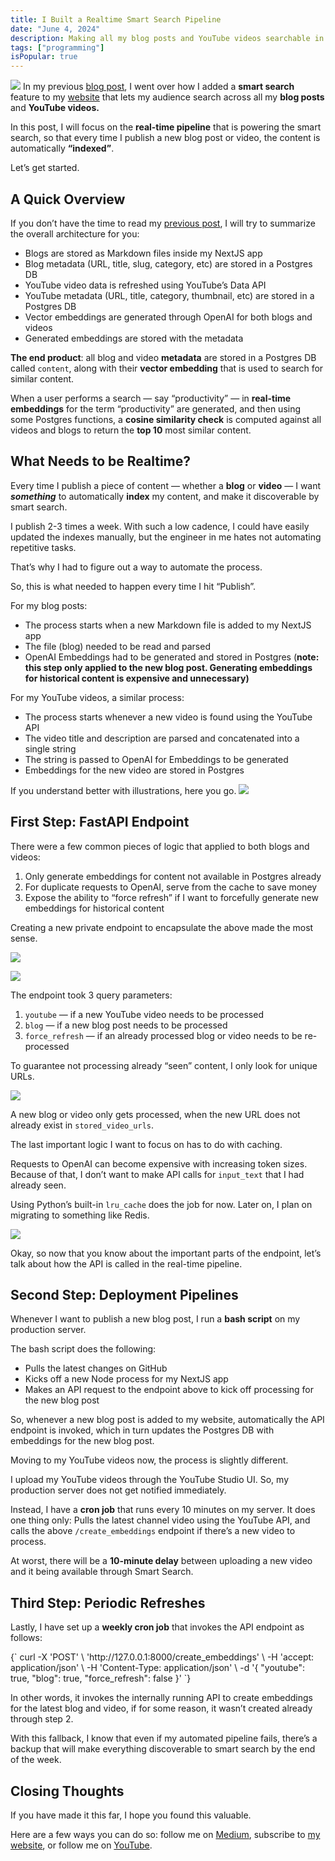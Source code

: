 ```yaml
---
title: I Built a Realtime Smart Search Pipeline
date: "June 4, 2024"
description: Making all my blog posts and YouTube videos searchable in real-time.
tags: ["programming"]
isPopular: true
---
```

![](/public/realtime-pipeline-overview.png)
In my previous [blog post](https://medium.com/gitconnected/building-an-ai-search-feature-with-openai-embeddings-postgres-vectors-f48039834a15), I went over how I added a **smart search** feature to my [website](https://irtizahafiz.com/newsletter?utm_source=medium) that lets my audience search across all my **blog posts** and **YouTube videos.**

In this post, I will focus on the **real-time pipeline** that is powering the smart search, so that every time I publish a new blog post or video, the content is automatically **“indexed”**.

Let’s get started.

## A Quick Overview
If you don’t have the time to read my [previous post](https://medium.com/gitconnected/building-an-ai-search-feature-with-openai-embeddings-postgres-vectors-f48039834a15), I will try to summarize the overall architecture for you: 
- Blogs are stored as Markdown files inside my NextJS app
- Blog metadata (URL, title, slug, category, etc) are stored in a Postgres DB
- YouTube video data is refreshed using YouTube’s Data API
- YouTube metadata (URL, title, category, thumbnail, etc) are stored in a Postgres DB
- Vector embeddings are generated through OpenAI for both blogs and videos
- Generated embeddings are stored with the metadata

**The end product**: all blog and video **metadata** are stored in a Postgres DB called `content`, along with their **vector embedding** that is used to search for similar content. 

When a user performs a search — say “productivity” — in **real-time embeddings** for the term “productivity” are generated, and then using some Postgres functions, a **cosine similarity check** is computed against all videos and blogs to return the **top 10** most similar content.

## What Needs to be Realtime? 
Every time I publish a piece of content — whether a **blog** or **video** — I want ***something*** to automatically **index** my content, and make it discoverable by smart search. 

I publish 2-3 times a week. With such a low cadence, I could have easily updated the indexes manually, but the engineer in me hates not automating repetitive tasks.

That’s why I had to figure out a way to automate the process. 

So, this is what needed to happen every time I hit “Publish”.

For my blog posts:
- The process starts when a new Markdown file is added to my NextJS app
- The file (blog) needed to be read and parsed
- OpenAI Embeddings had to be generated and stored in Postgres (**note: this step only applied to the new blog post. Generating embeddings for historical content is expensive and unnecessary)**

For my YouTube videos, a similar process:
- The process starts whenever a new video is found using the YouTube API
- The video title and description are parsed and concatenated into a single string
- The string is passed to OpenAI for Embeddings to be generated
- Embeddings for the new video are stored in Postgres

If you understand better with illustrations, here you go.
![](/public/realtime-pipeline-overview.png)

## First Step: FastAPI Endpoint
There were a few common pieces of logic that applied to both blogs and videos:
1. Only generate embeddings for content not available in Postgres already
2. For duplicate requests to OpenAI, serve from the cache to save money
3. Expose the ability to “force refresh” if I want to forcefully generate new embeddings for historical content

Creating a new private endpoint to encapsulate the above made the most sense.

![](/public/create-embeddings-code.png)

![](/public/create-embeddings-swagger.png)

The endpoint took 3 query parameters:
1. `youtube` — if a new YouTube video needs to be processed
2. `blog` — if a new blog post needs to be processed
3. `force_refresh` — if an already processed blog or video needs to be re-processed

To guarantee not processing already “seen” content, I only look for unique URLs. 

![](/public/unique-urls-query.png)

A new blog or video only gets processed, when the new URL does not already exist in `stored_video_urls`.

The last important logic I want to focus on has to do with caching. 

Requests to OpenAI can become expensive with increasing token sizes. Because of that, I don’t want to make API calls for `input_text` that I had already seen. 

Using Python’s built-in `lru_cache` does the job for now. Later on, I plan on migrating to something like Redis.

![](/public/embeddings-from-openai.png) 

Okay, so now that you know about the important parts of the endpoint, let’s talk about how the API is called in the real-time pipeline.

## Second Step: Deployment Pipelines
Whenever I want to publish a new blog post, I run a **bash script** on my production server. 

The bash script does the following:
- Pulls the latest changes on GitHub
- Kicks off a new Node process for my NextJS app
- Makes an API request to the endpoint above to kick off processing for the new blog post

So, whenever a new blog post is added to my website, automatically the API endpoint is invoked, which in turn updates the Postgres DB with embeddings for the new blog post. 

Moving to my YouTube videos now, the process is slightly different. 

I upload my YouTube videos through the YouTube Studio UI. So, my production server does not get notified immediately. 

Instead, I have a **cron job** that runs every 10 minutes on my server. It does one thing only: Pulls the latest channel video using the YouTube API, and calls the above `/create_embeddings` endpoint if there’s a new video to process.

At worst, there will be a **10-minute delay** between uploading a new video and it being available through Smart Search.

## Third Step: Periodic Refreshes
Lastly, I have set up a **weekly cron job** that invokes the API endpoint as follows:

<SyntaxHighlighter language="bash">
  {`
curl -X 'POST' \
  'http://127.0.0.1:8000/create_embeddings' \
  -H 'accept: application/json' \
  -H 'Content-Type: application/json' \
  -d '{
  "youtube": true,
  "blog": true,
  "force_refresh": false
}'
  `}
</SyntaxHighlighter>

In other words, it invokes the internally running API to create embeddings for the latest blog and video, if for some reason, it wasn’t created already through step 2.

With this fallback, I know that even if my automated pipeline fails, there’s a backup that will make everything discoverable to smart search by the end of the week.


## Closing Thoughts
If you have made it this far, I hope you found this valuable. 

Here are a few ways you can do so: follow me on [Medium](https://medium.com/@irtizahafiz), subscribe to [my website](https://irtizahafiz.com/newsletter?utm_source=medium), or follow me on [YouTube](https://www.youtube.com/channel/UCDankIVMXJEkhtjv5yLSN4g).

 